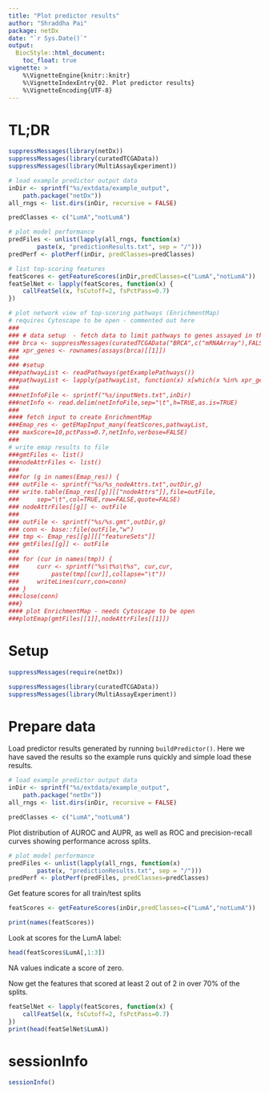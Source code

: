 ```yaml
---
title: "Plot predictor results"
author: "Shraddha Pai"
package: netDx
date: "`r Sys.Date()`"
output: 
  BiocStyle::html_document:
    toc_float: true
vignette: >
    %\VignetteEngine{knitr::knitr}
    %\VignetteIndexEntry{02. Plot predictor results}
    %\VignetteEncoding{UTF-8}
---
```


# TL;DR
```r
suppressMessages(library(netDx))
suppressMessages(library(curatedTCGAData))
suppressMessages(library(MultiAssayExperiment))

# load example predictor output data
inDir <- sprintf("%s/extdata/example_output",
	path.package("netDx"))
all_rngs <- list.dirs(inDir, recursive = FALSE)

predClasses <- c("LumA","notLumA")

# plot model performance
predFiles <- unlist(lapply(all_rngs, function(x) 
		paste(x, "predictionResults.txt", sep = "/")))
predPerf <- plotPerf(inDir, predClasses=predClasses)

# list top-scoring features 
featScores <- getFeatureScores(inDir,predClasses=c("LumA","notLumA"))
featSelNet <- lapply(featScores, function(x) {
	callFeatSel(x, fsCutoff=2, fsPctPass=0.7)
})

# plot network view of top-scoring pathways (EnrichmentMap)
# requires Cytoscape to be open - commented out here
###
### # data setup  - fetch data to limit pathways to genes assayed in the data
### brca <- suppressMessages(curatedTCGAData("BRCA",c("mRNAArray"),FALSE))
### xpr_genes <- rownames(assays(brca)[[1]])
### 
### #setup
###pathwayList <- readPathways(getExamplePathways())
###pathwayList <- lapply(pathwayList, function(x) x[which(x %in% xpr_genes)])
###
###netInfoFile <- sprintf("%s/inputNets.txt",inDir)
###netInfo <- read.delim(netInfoFile,sep="\t",h=TRUE,as.is=TRUE)
###
#### fetch input to create EnrichmentMap
###Emap_res <- getEMapInput_many(featScores,pathwayList,
###	maxScore=10,pctPass=0.7,netInfo,verbose=FALSE)
###
# write emap results to file 
###gmtFiles <- list()
###nodeAttrFiles <- list()
###
###for (g in names(Emap_res)) {
###	outFile <- sprintf("%s/%s_nodeAttrs.txt",outDir,g)
###	write.table(Emap_res[[g]][["nodeAttrs"]],file=outFile,
###		sep="\t",col=TRUE,row=FALSE,quote=FALSE)
###	nodeAttrFiles[[g]] <- outFile
###
###	outFile <- sprintf("%s/%s.gmt",outDir,g)
###	conn <- base::file(outFile,"w")
###	tmp <- Emap_res[[g]][["featureSets"]]
###	gmtFiles[[g]] <- outFile
###
###	for (cur in names(tmp)) {
###		curr <- sprintf("%s\t%s\t%s", cur,cur,
###			paste(tmp[[cur]],collapse="\t"))
###		writeLines(curr,con=conn)
###	}
###close(conn)
###}
#### plot EnrichmentMap - needs Cytoscape to be open
###plotEmap(gmtFiles[[1]],nodeAttrFiles[[1]])
```

# Setup

```r
suppressMessages(require(netDx))

suppressMessages(library(curatedTCGAData))
suppressMessages(library(MultiAssayExperiment))
```

# Prepare data 

Load predictor results generated by running `buildPredictor()`. Here we have
saved the results so the example runs quickly and simple load these results.

```r
# load example predictor output data
inDir <- sprintf("%s/extdata/example_output",
	path.package("netDx"))
all_rngs <- list.dirs(inDir, recursive = FALSE)

predClasses <- c("LumA","notLumA")
```

Plot distribution of AUROC and AUPR, as well as ROC and precision-recall curves showing performance across splits.

```r
# plot model performance
predFiles <- unlist(lapply(all_rngs, function(x) 
		paste(x, "predictionResults.txt", sep = "/")))
predPerf <- plotPerf(predFiles, predClasses=predClasses)
```

Get feature scores for all train/test splits
```r
featScores <- getFeatureScores(inDir,predClasses=c("LumA","notLumA"))

print(names(featScores))
```

Look at scores for the LumA label:

```r
head(featScores$LumA[,1:3])
```

NA values indicate a score of zero.

Now get the features that scored at least 2 out of 2 in over 70% of the splits.

```r
featSelNet <- lapply(featScores, function(x) {
	callFeatSel(x, fsCutoff=2, fsPctPass=0.7)
})
print(head(featSelNet$LumA))
```


# sessionInfo

```r
sessionInfo()
```
